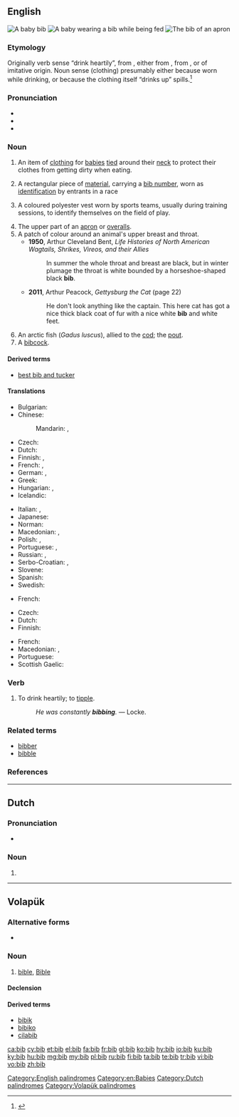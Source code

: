 ==English==
{{wikipedia|Bib (garment)|Bib}}
[[File:Bib 1 (PSF).png|thumb|A baby '''bib''']]
[[File:Baby eating baby food.jpg|thumb|A baby wearing a '''bib''' while being fed]]
[[File:Bib 2 (PSF).png|thumb|The '''bib''' of an apron]]

===Etymology===
Originally verb sense “drink heartily”, from {{etyl|enm|en}} {{term|bibben|lang=enm}}, either from {{etyl|la|en}} {{m|la|bibō||I drink}}, from {{etyl|ine-pro|en}} {{m|ine-pro|*peh₃-}}, or of imitative origin. Noun sense (clothing) presumably either because worn while drinking, or because the clothing itself “drinks up” spills.<ref>{{R:Online Etymology Dictionary}}</ref>

===Pronunciation===
* {{audio|en-us-bib.ogg|Audio (US)|lang=en}}
* {{IPA|/bɪb/|lang=en}}
* {{rhymes|ɪb|lang=en}}

===Noun===
{{en-noun}}

# An item of [[clothing]] for [[baby|babies]] [[tie]]d around their [[neck]] to protect their clothes from getting dirty when eating.
# {{context|sports|lang=en}} A rectangular piece of [[material]], carrying a [[bib number]], worn as [[identification]] by entrants in a race
# {{context|sports|lang=en}} A coloured polyester vest worn by sports teams, usually during training sessions, to identify themselves on the field of play.
# The upper part of an [[apron]] or [[overalls]].
# A patch of colour around an animal's upper breast and throat.
#* '''1950''', Arthur Cleveland Bent, ''Life Histories of North American Wagtails, Shrikes, Vireos, and their Allies''
#*: In summer the whole throat and breast are black, but in winter plumage the throat is white bounded by a horseshoe-shaped black '''bib'''.
#* '''2011''', Arthur Peacock, ''Gettysburg the Cat'' (page 22)
#*: He don't look anything like the captain. This here cat has got a nice thick black coat of fur with a nice white '''bib''' and white feet.
# An arctic fish (''Gadus luscus''), allied to the [[cod]]; the [[pout]].
# A [[bibcock]].

====Derived terms====
* [[best bib and tucker]]

====Translations====
{{trans-top|item of clothing for babies}}
* Bulgarian: {{t|bg|лигавче}}
* Chinese:
*: Mandarin: {{t+|cmn|圍兜|sc=Hani}}, {{t|cmn|围兜|tr=wéidōu|sc=Hani}}
* Czech: {{t|cs|bryndák|m}}
* Dutch: {{t|nl|slabbetje}}
* Finnish: {{t|fi|ruokalappu}}, {{t|fi|leukalappu}}
* French: {{t+|fr|bavoir|m}}, {{t+|fr|bavette|f}}
* German: {{t+|de|Lätzchen|n}}, {{t+|de|Latz|m}}
* Greek: {{t+|el|σαλιάρα|f|sc=Grek}}
* Hungarian: {{t|hu|partedli}}, {{t+|hu|előke}}
* Icelandic: {{t+|is|smekkur|m}}
{{trans-mid}}
* Italian: {{t+|it|bavaglino|m}}, {{t|it|bavaglio|m}}
* Japanese: {{t|ja|ビブ|tr=bibu|sc=Jpan}}
* Norman: {{t|nrf|bav'thette|f}}
* Macedonian: {{t|mk|лигавче|n}}, {{t|mk|портикла|f}}
* Polish: {{t|pl|śliniak|m}}, {{t|pl|śliniaczek|m}}
* Portuguese: {{t|pt|babador}}, {{t|pt|bibe|m}}
* Russian: {{t+|ru|нагру́дник|m}}, {{t+|ru|слюня́вчик|m}}
* Serbo-Croatian: {{t|sh|opršnjak|m}}, {{t|sh|portikla|f}}
* Slovene: {{t|sl|slinček|m}}
* Spanish: {{t+|es|babero|m}}
* Swedish: {{t+|sv|haklapp|c}}
{{trans-bottom}}

{{trans-top|coloured polyester vest worn in sports}}
* French: {{t+|fr|dossard|m}}
{{trans-mid}}
{{trans-bottom}}

{{trans-top|upper part of an apron or overalls}}
* Czech: {{t|cs|lacl|m}}
* Dutch: {{t|nl|borstje, salopette}}
* Finnish: {{t|fi|rintalappu}}
{{trans-mid}}
* French: {{t+|fr|bavette|f}}
* Macedonian: {{t|mk|лигавче|n}}, {{t|mk|портикла|f}}
* Portuguese: {{t+|pt|peitilho|m}}
* Scottish Gaelic: {{t|gd|biob|m}}
{{trans-bottom}}

===Verb===
{{en-verb|bibb}}

# {{context|archaic|lang=en}} To drink heartily; to [[tipple]].
#: ''He was constantly '''bibbing'''.'' &mdash; Locke.

===Related terms===
* [[bibber]]
* [[bibble]]

===References===
<references/>

[[Category:English palindromes]]
[[Category:en:Babies]]

----

==Dutch==

===Pronunciation===
* {{audio|Nl-bib.ogg|Audio}}

===Noun===
{{nl-noun|f|-|-}}

# {{abbreviation of|bibliotheek|nocap=1|lang=nl}}

[[Category:Dutch palindromes]]

----

==Volapük==

===Alternative forms===
* {{l|vo|Bib}}

===Noun===
{{vo-noun}}

# [[bible]], [[Bible]]

====Declension====
{{vo-decl-noun}}

====Derived terms====
* [[bibik]]
* [[bibiko]]
* [[cilabib]]

[[Category:Volapük palindromes]]

[[ca:bib]]
[[cy:bib]]
[[et:bib]]
[[el:bib]]
[[fa:bib]]
[[fr:bib]]
[[gl:bib]]
[[ko:bib]]
[[hy:bib]]
[[io:bib]]
[[ku:bib]]
[[ky:bib]]
[[hu:bib]]
[[mg:bib]]
[[my:bib]]
[[pl:bib]]
[[ru:bib]]
[[fi:bib]]
[[ta:bib]]
[[te:bib]]
[[tr:bib]]
[[vi:bib]]
[[vo:bib]]
[[zh:bib]]